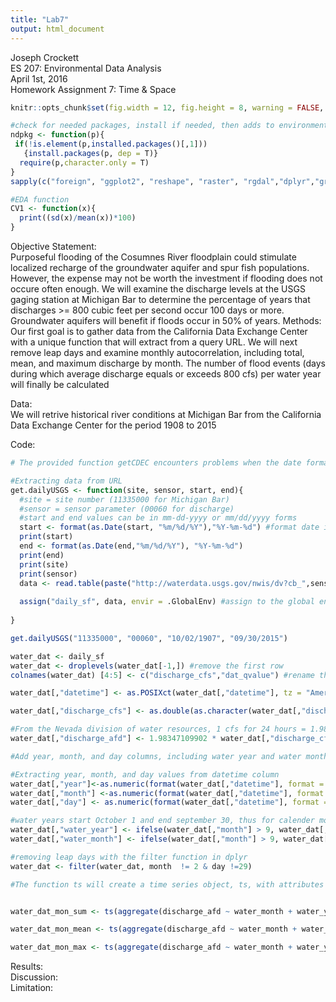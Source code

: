 ```yaml
---
title: "Lab7"
output: html_document
---
```


Joseph Crockett  
ES 207: Environmental Data Analysis  
April 1st, 2016  
Homework Assignment 7: Time & Space  


```r
knitr::opts_chunk$set(fig.width = 12, fig.height = 8, warning = FALSE, message = FALSE)

#check for needed packages, install if needed, then adds to environment
ndpkg <- function(p){
 if(!is.element(p,installed.packages()[,1]))
   {install.packages(p, dep = T)}
  require(p,character.only = T)
}
sapply(c("foreign", "ggplot2", "reshape", "raster", "rgdal","dplyr","gridExtra"), ndpkg)

#EDA function
CV1 <- function(x){
  print((sd(x)/mean(x))*100)
}

```


Objective Statement:   
Purposeful flooding of the Cosumnes River floodplain could stimulate localized recharge of the groundwater aquifer and spur fish populations.  However, the expense may not be worth the investment if flooding does not occure often enough. We will examine the discharge levels at the USGS gaging station at Michigan Bar to determine the percentage of years that discharges >= 800 cubic feet per second occur 100 days or more.  Groundwater aquifers will benefit if floods occur in 50% of years. 
Methods:  
Our first goal is to gather data from the California Data Exchange Center with a unique function that will extract from a query URL.  We will next remove leap days and examine monthly autocorrelation,  including total, mean, and maximum discharge by month.  The number of flood events (days during which average discharge equals or exceeds 800 cfs) per water year will finally be calculated

Data:  
We will retrive historical river conditions at Michigan Bar from the California Data Exchange Center for the period 1908 to 2015


Code: 
```r
# The provided function getCDEC encounters problems when the date format "m/d/Y" is used: csv files will not be written with the / symbol.  The fixed function, also provided, corrects this with the addition of "as.character(strptime(...))" on lines 53 and 54.  An alternative to this would be to use the function "format" to rearrange the start and end times to "m-d-Y" regardless of the input format.

#Extracting data from URL
get.dailyUSGS <- function(site, sensor, start, end){
  #site = site number (11335000 for Michigan Bar)
  #sensor = sensor parameter (00060 for discharge)
  #start and end values can be in mm-dd-yyyy or mm/dd/yyyy forms
  start <- format(as.Date(start, "%m/%d/%Y"),"%Y-%m-%d") #format date in form m - d - y for URL
  print(start)
  end <- format(as.Date(end,"%m/%d/%Y"), "%Y-%m-%d")
  print(end)
  print(site)
  print(sensor)
  data <- read.table(paste("http://waterdata.usgs.gov/nwis/dv?cb_",sensor,"=on&format=rdb&site_no=",site,"&referred_mo dule=sw&period=&begin_date=",start,"&end_date=",end, sep = ""), header = T) #header = T removes one of the two unnecessary rows
  
  assign("daily_sf", data, envir = .GlobalEnv) #assign to the global environment
  
}

```

```r
get.dailyUSGS("11335000", "00060", "10/02/1907", "09/30/2015")

water_dat <- daily_sf
water_dat <- droplevels(water_dat[-1,]) #remove the first row
colnames(water_dat) [4:5] <- c("discharge_cfs","dat_qvalue") #rename the last two columns

water_dat[,"datetime"] <- as.POSIXct(water_dat[,"datetime"], tz = "America/Los_Angeles") #convert datetime into POSIXct format, with timezone PST.

water_dat[,"discharge_cfs"] <- as.double(as.character(water_dat[,"discharge_cfs"])) #convert discharge cfs to numeric(double format)

#From the Nevada division of water resources, 1 cfs for 24 hours = 1.9835 Acre-Feet
water_dat[,"discharge_afd"] <- 1.98347109902 * water_dat[,"discharge_cfs"]

```

```r
#Add year, month, and day columns, including water year and water month columns

#Extracting year, month, and day values from datetime column
water_dat[,"year"]<-as.numeric(format(water_dat[,"datetime"], format = "%Y"))  
water_dat[,"month"] <-as.numeric(format(water_dat[,"datetime"], format = "%m"))
water_dat[,"day"] <- as.numeric(format(water_dat[,"datetime"], format = "%d"))

#water years start October 1 and end september 30, thus for calender months >9, we can add 1 to the year because it will be in the next year. We also reorder months so that october = 1 and september =12
water_dat[,"water_year"] <- ifelse(water_dat[,"month"] > 9, water_dat[,"year"] + 1, water_dat[,"year"])
water_dat[,"water_month"] <- ifelse(water_dat[,"month"] > 9, water_dat[,"month"] - 9, water_dat[,"month"] + 3)

#removing leap days with the filter function in dplyr
water_dat <- filter(water_dat, month  != 2 & day !=29) 

#The function ts will create a time series object, ts, with attributes that make time series analysis easier, such as aligning time axes. Yearly totals will have seasonal variation, so the following functions aggregate by month


water_dat_mon_sum <- ts(aggregate(discharge_afd ~ water_month + water_year, data = water_dat, FUN = sum), frequency = 12)

water_dat_mon_mean <- ts(aggregate(discharge_afd ~ water_month + water_year, data = water_dat, FUN = mean), frequency = 12)

water_dat_mon_max <- ts(aggregate(discharge_afd ~ water_month + water_year, data = water_dat, FUN = max), frequency = 12)
```
Results:  
Discussion:  
Limitation:  
